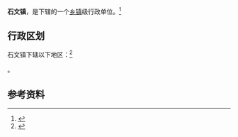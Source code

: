 {{中国乡级行政区|21/04/21/101/000}}

'''石文镇'''，是{{PRC admin/fullname|21/04/21/101/000|3}}下辖的一个[[乡镇|乡镇]]级行政单位。<ref>{{PRC admin/ref sgc|{{PRC admin/parent|21/04/21/101/000}}}}</ref>

== 行政区划 ==

石文镇下辖以下地区：<ref>{{PRC admin/ref sgc|21/04/21/101/000}}</ref>

{{PRC admin/children|21/04/21/101/000}}。

== 参考资料 ==

{{reflist}}

{{行政区划小作品}}
{{PRC admin/navcat|21/04/21/101/000}}